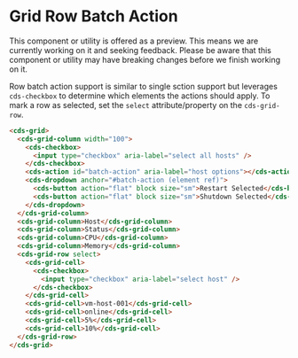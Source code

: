 
<Meta title="Data Grid (Preview)/Row Batch Action" />

# Grid Row Batch Action

<cds-alert-group status="warning" cds-layout="m-b:lg">
  <cds-alert>
    This component or utility is offered as a preview. This means we are currently working on it and seeking feedback.
    Please be aware that this component or utility may have breaking changes before we finish working on it.
  </cds-alert>
</cds-alert-group>

Row batch action support is similar to single sction support but leverages `cds-checkbox` to determine
which elements the actions should apply. To mark a row as selected, set the `select`
attribute/property on the `cds-grid-row`.

<Story id="stories-grid--row-batch-action" />

```html
<cds-grid>
  <cds-grid-column width="100">
    <cds-checkbox>
      <input type="checkbox" aria-label="select all hosts" />
    </cds-checkbox>
    <cds-action id="batch-action" aria-label="host options"></cds-action>
    <cds-dropdown anchor="#batch-action (element ref)">
      <cds-button action="flat" block size="sm">Restart Selected</cds-button>
      <cds-button action="flat" block size="sm">Shutdown Selected</cds-button>
    </cds-dropdown>
  </cds-grid-column>
  <cds-grid-column>Host</cds-grid-column>
  <cds-grid-column>Status</cds-grid-column>
  <cds-grid-column>CPU</cds-grid-column>
  <cds-grid-column>Memory</cds-grid-column>
  <cds-grid-row select>
    <cds-grid-cell>
      <cds-checkbox>
        <input type="checkbox" aria-label="select host" />
      </cds-checkbox>
    </cds-grid-cell>
    <cds-grid-cell>vm-host-001</cds-grid-cell>
    <cds-grid-cell>online</cds-grid-cell>
    <cds-grid-cell>5%</cds-grid-cell>
    <cds-grid-cell>10%</cds-grid-cell>
  </cds-grid-row>
</cds-grid>
```
